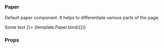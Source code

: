 
<Meta title="Layout/Paper" component={Paper} />

### Paper

Default paper component. It helps to differentiate various parts of the page.

<Canvas>
  <Story name="Main" args={{ children: <div className="pa3">Some text</div> }}>
    {template.Paper.bind({})}
  </Story>
</Canvas>

### Props

<ArgsTable of={Paper} />
